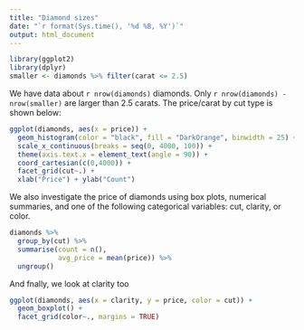 ---
title: "Diamond sizes"
date: "`r format(Sys.time(), '%d %B, %Y')`"
output: html_document
---
```{r setup, include = FALSE}
library(ggplot2)
library(dplyr)
smaller <- diamonds %>% filter(carat <= 2.5)
```

We have data about `r nrow(diamonds)` diamonds. Only
`r nrow(diamonds) - nrow(smaller)` are larger than
2.5 carats. The price/carat by cut type is shown below:

```{r, echo = FALSE}
ggplot(diamonds, aes(x = price)) + 
  geom_histogram(color = "black", fill = "DarkOrange", binwidth = 25) + 
  scale_x_continuous(breaks = seq(0, 4000, 100)) + 
  theme(axis.text.x = element_text(angle = 90)) + 
  coord_cartesian(c(0,4000)) +
  facet_grid(cut~.) + 
  xlab("Price") + ylab("Count")
```

We also investigate the price of diamonds using box plots,
 numerical summaries, and one of the following categorical
 variables: cut, clarity, or color.

```{r, echo = FALSE}
diamonds %>%
  group_by(cut) %>%
  summarise(count = n(), 
            avg_price = mean(price)) %>%
  ungroup()
```

And fnally, we look at clarity too

```{r, echo = FALSE}
ggplot(diamonds, aes(x = clarity, y = price, color = cut)) + 
  geom_boxplot() + 
  facet_grid(color~., margins = TRUE)
```
